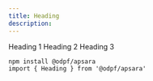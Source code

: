 ```yaml
---
title: Heading
description: 
---
```


<Preview>
  <Flex
    css={{
      flexDirection: "column",
      alignItems: "center",
      gap: "$3",
    }}
  >
  <Heading>Heading 1</Heading>
  <Heading size="2">Heading 2</Heading>
  <Heading size="3">Heading 3</Heading>
  </Flex>
</Preview>


```tsx outline=true
npm install @odpf/apsara
import { Heading } from '@odpf/apsara'
```

